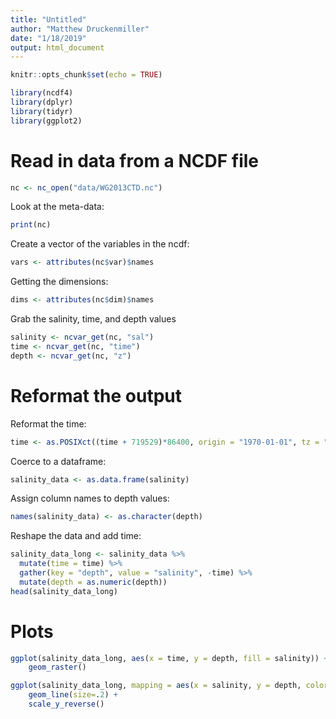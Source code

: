 ```yaml
---
title: "Untitled"
author: "Matthew Druckenmiller"
date: "1/18/2019"
output: html_document
---
```


```r
knitr::opts_chunk$set(echo = TRUE)
```

```r
library(ncdf4)
library(dplyr)
library(tidyr)
library(ggplot2)
```

# Read in data from a NCDF file

```r
nc <- nc_open("data/WG2013CTD.nc")
```
 
Look at the meta-data:
```r
print(nc)
```

Create a vector of the variables in the ncdf:
```r
vars <- attributes(nc$var)$names
```

Getting the dimensions:
```r
dims <- attributes(nc$dim)$names
```

Grab the salinity, time, and depth values
```r
salinity <- ncvar_get(nc, "sal")
time <- ncvar_get(nc, "time")
depth <- ncvar_get(nc, "z")
```

# Reformat the output

Reformat the time:
```r
time <- as.POSIXct((time + 719529)*86400, origin = "1970-01-01", tz = "UTC")
```

Coerce to a dataframe:
```r
salinity_data <- as.data.frame(salinity)
```

Assign column names to depth values:
```r
names(salinity_data) <- as.character(depth)
```

Reshape the data and add time:
```r
salinity_data_long <- salinity_data %>%
  mutate(time = time) %>%
  gather(key = "depth", value = "salinity", -time) %>%
  mutate(depth = as.numeric(depth))
head(salinity_data_long)
```

# Plots
```r
ggplot(salinity_data_long, aes(x = time, y = depth, fill = salinity)) +
    geom_raster()
```

```r
ggplot(salinity_data_long, mapping = aes(x = salinity, y = depth, color = time, group = time)) +
    geom_line(size=.2) +
    scale_y_reverse()
```


